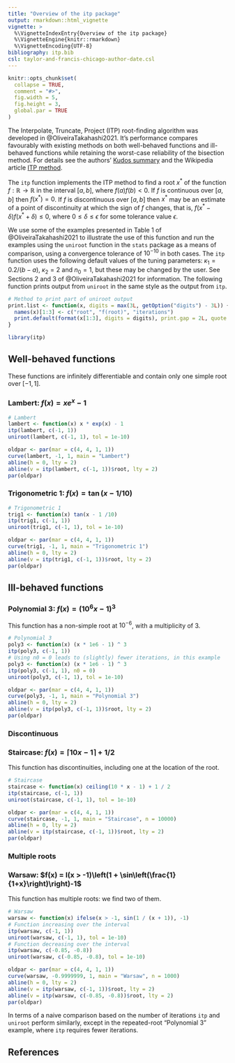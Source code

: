 ```yaml
---
title: "Overview of the itp package"
output: rmarkdown::html_vignette
vignette: >
  %\VignetteIndexEntry{Overview of the itp package}
  %\VignetteEngine{knitr::rmarkdown}
  %\VignetteEncoding{UTF-8}
bibliography: itp.bib
csl: taylor-and-francis-chicago-author-date.csl
---
```


```r
knitr::opts_chunk$set(
  collapse = TRUE,
  comment = "#>",
  fig.width = 5, 
  fig.height = 3,
  global.par = TRUE
)
```

The Interpolate, Truncate, Project (ITP) root-finding algorithm was developed in @OliveiraTakahashi2021. It's performance compares favourably with existing methods on both well-behaved functions and ill-behaved functions while retaining the worst-case reliability of the bisection method. For details see the authors' [Kudos summary](https://www.growkudos.com/publications/10.1145%25252F3423597/reader) and the Wikipedia article [ITP method](https://en.wikipedia.org/wiki/ITP_method).

The `itp` function implements the ITP method to find a root $x^*$ of the function $f: \mathbb{R} \rightarrow \mathbb{R}$ in the interval $[a, b]$, where $f(a)f(b) < 0$. If $f$ is continuous over $[a, b]$ then $f(x^*) = 0$. If $f$ is discontinuous over $[a, b]$ then $x^*$ may be an estimate of a point of discontinuity at which the sign of $f$ changes, that is, $f(x^* - \delta)f(x^* + \delta) \leq 0$, where $0 \leq \delta \leq \epsilon$ for some tolerance value $\epsilon$.

We use some of the examples presented in Table 1 of @OliveiraTakahashi2021 to illustrate the use of this function and run the examples using the `uniroot` function in the `stats` package as a means of comparison, using a convergence tolerance of $10^{-10}$ in both cases. The `itp` function uses the following default values of the tuning parameters: $\kappa_1 = 0.2 / (b - a)$, $\kappa_2 = 2$ and $n_0 = 1$, but these may be changed by the user.  See Sections 2 and 3 of  @OliveiraTakahashi2021 for information. The following function prints output from `uniroot` in the same style as the output from `itp`.

```r
# Method to print part of uniroot output
print.list <- function(x, digits = max(3L, getOption("digits") - 3L)) {
  names(x)[1:3] <- c("root", "f(root)", "iterations")
  print.default(format(x[1:3], digits = digits), print.gap = 2L, quote = FALSE)
}
```

```r
library(itp)
```

## Well-behaved functions

These functions are infinitely differentiable and contain only one simple root over $[−1, 1]$.

### Lambert: $f(x) = x e^x - 1$

```r
# Lambert
lambert <- function(x) x * exp(x) - 1
itp(lambert, c(-1, 1))
uniroot(lambert, c(-1, 1), tol = 1e-10)
```

```r
oldpar <- par(mar = c(4, 4, 1, 1))
curve(lambert, -1, 1, main = "Lambert")
abline(h = 0, lty = 2)
abline(v = itp(lambert, c(-1, 1))$root, lty = 2)
par(oldpar)
```

### Trigonometric 1: $f(x) = \tan(x - 1 / 10)$

```r
# Trigonometric 1
trig1 <- function(x) tan(x - 1 /10)
itp(trig1, c(-1, 1))
uniroot(trig1, c(-1, 1), tol = 1e-10)
```

```r
oldpar <- par(mar = c(4, 4, 1, 1))
curve(trig1, -1, 1, main = "Trigonometric 1")
abline(h = 0, lty = 2)
abline(v = itp(trig1, c(-1, 1))$root, lty = 2)
par(oldpar)
```

## Ill-behaved functions

### Polynomial 3: $f(x) = (10^6 x - 1) ^ 3$

This function has a non-simple root at $10^{-6}$, with a multiplicity of 3.

```r
# Polynomial 3
poly3 <- function(x) (x * 1e6 - 1) ^ 3
itp(poly3, c(-1, 1))
# Using n0 = 0 leads to (slightly) fewer iterations, in this example
poly3 <- function(x) (x * 1e6 - 1) ^ 3
itp(poly3, c(-1, 1), n0 = 0)
uniroot(poly3, c(-1, 1), tol = 1e-10)
```

```r
oldpar <- par(mar = c(4, 4, 1, 1))
curve(poly3, -1, 1, main = "Polynomial 3")
abline(h = 0, lty = 2)
abline(v = itp(poly3, c(-1, 1))$root, lty = 2)
par(oldpar)
```

### Discontinuous

### Staircase: $f(x) = \lceil 10 x - 1 \rceil + 1/2$

This function has discontinuities, including one at the location of the root.

```r
# Staircase
staircase <- function(x) ceiling(10 * x - 1) + 1 / 2
itp(staircase, c(-1, 1))
uniroot(staircase, c(-1, 1), tol = 1e-10)
```

```r
oldpar <- par(mar = c(4, 4, 1, 1))
curve(staircase, -1, 1, main = "Staircase", n = 10000)
abline(h = 0, lty = 2)
abline(v = itp(staircase, c(-1, 1))$root, lty = 2)
par(oldpar)
```

### Multiple roots

### Warsaw: $f(x) = I(x > -1)\left(1 + \sin\left(\frac{1}{1+x}\right)\right)-1$

This function has multiple roots: we find two of them.

```r
# Warsaw
warsaw <- function(x) ifelse(x > -1, sin(1 / (x + 1)), -1)
# Function increasing over the interval
itp(warsaw, c(-1, 1))
uniroot(warsaw, c(-1, 1), tol = 1e-10)
# Function decreasing over the interval
itp(warsaw, c(-0.85, -0.8))
uniroot(warsaw, c(-0.85, -0.8), tol = 1e-10)
```

```r
oldpar <- par(mar = c(4, 4, 1, 1))
curve(warsaw, -0.9999999, 1, main = "Warsaw", n = 1000)
abline(h = 0, lty = 2)
abline(v = itp(warsaw, c(-1, 1))$root, lty = 2)
abline(v = itp(warsaw, c(-0.85, -0.8))$root, lty = 2)
par(oldpar)
```

In terms of a naive comparison based on the number of iterations `itp` and `uniroot` perform similarly, except in the repeated-root "Polynomial 3" example, where `itp` requires fewer iterations.  

## References

<script type="text/x-mathjax-config">
   MathJax.Hub.Config({  "HTML-CSS": { minScaleAdjust: 125, availableFonts: [] }  });
</script>
